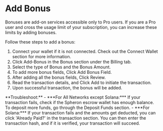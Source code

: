 
# Add Bonus

Bonuses are add-on services accessible only to Pro users. If you are a Pro user and cross the usage limit of your subscription, you can increase these limits by adding bonuses.

Follow these steps to add a bonus:

1. Connect your wallet if it is not connected. Check out the Connect Wallet section for more information.
2. Click Add-Bonus in the Bonus section under the Billing tab.
3. Select the type of Bonus and the Bonus Amount.
4. To add more bonus fields, Click Add Bonus Field.
5. After adding all the bonus fields, Click Review.
6. Read the transaction details, and Click Add to initiate the transaction.
7. Upon successful transaction, the bonus will be added.

<Callout>
  **Troubleshoot:**
  - ***For All Networks except Solana:*** If your transaction fails,
  check if the Spheron escrow wallet has enough balance. To deposit more funds,
  go through the Deposit Funds section.
  - ***For Solana:*** If your transaction fails
  and the amounts get deducted, you can click 'Already Paid?' in the transaction
  section. You can then enter the transaction hash, and if it is verified, your
  transaction will succeed.
</Callout>
